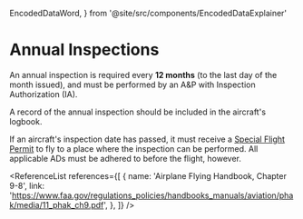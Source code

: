   EncodedDataWord,
} from '@site/src/components/EncodedDataExplainer'

# Annual Inspections

An annual inspection is required every **12 months** (to the last day of the
month issued), and must be performed by an A&P with Inspection Authorization
(IA).

A record of the annual inspection should be included in the aircraft's logbook.

If an aircraft's inspection date has passed, it must receive a
[Special Flight Permit](/topics/regulations/inspections/sfps) to fly to a place
where the inspection can be performed. All applicable ADs must be adhered to
before the flight, however.

<ReferenceList
  references={[
    {
      name: 'Airplane Flying Handbook, Chapter 9-8',
      link: 'https://www.faa.gov/regulations_policies/handbooks_manuals/aviation/phak/media/11_phak_ch9.pdf',
    },
  ]}
/>

